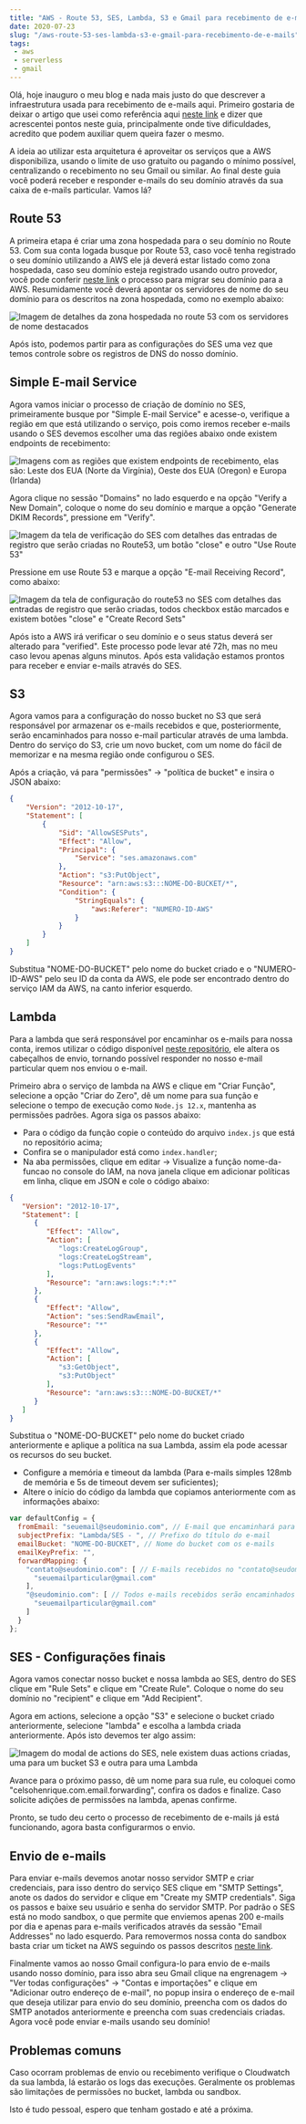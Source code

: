 ```yaml
---
title: "AWS - Route 53, SES, Lambda, S3 e Gmail para recebimento de e-mails"
date: 2020-07-23
slug: "/aws-route-53-ses-lambda-s3-e-gmail-para-recebimento-de-e-mails"
tags:
 - aws
 - serverless
 - gmail
---
```


Olá, hoje inauguro o meu blog e nada mais justo do que descrever a infraestrutura usada para recebimento de e-mails aqui. Primeiro gostaria de deixar o artigo que usei como referência aqui [neste link](https://infra.engineer/aws/11-using-gmail-with-your-domain-utilising-aws-ses-lambda) e dizer que acrescentei pontos neste guia, principalmente onde tive dificuldades, acredito que podem auxiliar quem queira fazer o mesmo.

A ideia ao utilizar esta arquitetura é aproveitar os serviços que a AWS disponibiliza, usando o limite de uso gratuito ou pagando o mínimo possível,  centralizando o recebimento no seu Gmail ou similar. Ao final deste guia você poderá receber e responder e-mails do seu domínio através da sua caixa de e-mails particular. Vamos lá?

## Route 53

A primeira etapa é criar uma zona hospedada para o seu domínio no Route 53. Com sua conta logada busque por Route 53, caso você tenha registrado o seu domínio utilizando a AWS ele já deverá estar listado como zona hospedada, caso seu domínio esteja registrado usando outro provedor, você pode conferir [neste link](https://docs.aws.amazon.com/pt_br/Route53/latest/DeveloperGuide/MigratingDNS.html) o processo para migrar seu domínio para a AWS. Resumidamente você deverá apontar os servidores de nome do seu domínio para os descritos na zona hospedada, como no exemplo abaixo:

![Imagem de detalhes da zona hospedada no route 53 com os servidores de nome destacados](./hosted-zone-details.png)

Após isto, podemos partir para as configurações do SES uma vez que temos controle sobre os registros de DNS do nosso domínio.

## Simple E-mail Service

Agora vamos iniciar o processo de criação de domínio no SES, primeiramente busque por "Simple E-mail Service" e acesse-o, verifique a região em que está utilizando o serviço, pois como iremos receber e-mails usando o SES devemos escolher uma das regiões abaixo onde existem endpoints de recebimento:

![Imagens com as regiões que existem endpoints de recebimento, elas são: Leste dos EUA (Norte da Virgínia), Oeste dos EUA (Oregon) e Europa (Irlanda)](./ses-endpoints.png)

Agora clique no sessão "Domains" no lado esquerdo e na opção "Verify a New Domain", coloque o nome do seu domínio e marque a opção "Generate DKIM Records", pressione em "Verify".


![Imagem da tela de verificação do SES com detalhes das entradas de registro que serão criadas no Route53, um botão "close" e outro "Use Route 53"](./ses-verify-domain.png)

Pressione em use Route 53 e marque a opção "E-mail Receiving Record", como abaixo:

![Imagem da tela de configuração do route53 no SES com detalhes das entradas de registro que serão criadas, todos checkbox estão marcados e existem botões "close" e "Create Record Sets"](./ses-use-route53.png)

Após isto a AWS irá verificar o seu domínio e o seus status deverá ser alterado para "verified". Este processo pode levar até 72h, mas no meu caso levou apenas alguns minutos. Após esta validação estamos prontos para receber e enviar e-mails através do SES.

## S3

Agora vamos para a configuração do nosso bucket no S3 que será responsável por armazenar os e-mails recebidos e que, posteriormente, serão encaminhados para nosso e-mail particular através de uma lambda. Dentro do serviço do S3, crie um novo bucket, com um nome do fácil de memorizar e na mesma região onde configurou o SES.

Após a criação, vá para "permissões" -> "política de bucket" e insira o JSON abaixo:

```json
{
    "Version": "2012-10-17",
    "Statement": [
        {
            "Sid": "AllowSESPuts",
            "Effect": "Allow",
            "Principal": {
                "Service": "ses.amazonaws.com"
            },
            "Action": "s3:PutObject",
            "Resource": "arn:aws:s3:::NOME-DO-BUCKET/*",
            "Condition": {
                "StringEquals": {
                    "aws:Referer": "NUMERO-ID-AWS"
                }
            }
        }
    ]
}
```

Substitua "NOME-DO-BUCKET" pelo nome do bucket criado e o "NUMERO-ID-AWS" pelo seu ID da conta da AWS, ele pode ser encontrado dentro do serviço IAM da AWS, na canto inferior esquerdo.

## Lambda

Para a lambda que será responsável por encaminhar os e-mails para nossa conta, iremos utilizar o código disponível [neste repositório](https://github.com/arithmetric/aws-lambda-ses-forwarder), ele altera os cabeçalhos de envio, tornando possível responder no nosso e-mail particular quem nos enviou o e-mail. 

Primeiro abra o serviço de lambda na AWS e clique em "Criar Função", selecione a opção "Criar do Zero", dê um nome para sua função e selecione o tempo de execução como `Node.js 12.x`, mantenha as permissões padrões.  Agora siga os passos abaixo:

- Para o código da função copie o conteúdo do arquivo `index.js` que está no repositório acima;
- Confira se o manipulador está como `index.handler`;
- Na aba permissões, clique em editar -> Visualize a função nome-da-funcao no console do IAM, na nova janela clique em adicionar políticas em linha, clique em JSON e cole o código abaixo:

```json
{
   "Version": "2012-10-17",
   "Statement": [
      {
         "Effect": "Allow",
         "Action": [
            "logs:CreateLogGroup",
            "logs:CreateLogStream",
            "logs:PutLogEvents"
         ],
         "Resource": "arn:aws:logs:*:*:*"
      },
      {
         "Effect": "Allow",
         "Action": "ses:SendRawEmail",
         "Resource": "*"
      },
      {
         "Effect": "Allow",
         "Action": [
            "s3:GetObject",
            "s3:PutObject"
         ],
         "Resource": "arn:aws:s3:::NOME-DO-BUCKET/*"
      }
   ]
}
```

Substitua o "NOME-DO-BUCKET" pelo nome do bucket criado anteriormente e aplique a política na sua Lambda, assim ela pode acessar os recursos do seu bucket.

- Configure a memória e timeout da lambda (Para e-mails simples 128mb de memória e 5s de timeout devem ser suficientes);
- Altere o início do código da lambda que copiamos anteriormente com as informações abaixo:

```js
var defaultConfig = {
  fromEmail: "seuemail@seudominio.com", // E-mail que encaminhará para você
  subjectPrefix: "Lambda/SES - ", // Prefixo do título do e-mail
  emailBucket: "NOME-DO-BUCKET", // Nome do bucket com os e-mails
  emailKeyPrefix: "", 
  forwardMapping: {
    "contato@seudominio.com": [ // E-mails recebidos no "contato@seudominio.com" serão encaminhados para "seuemailparticular@gmail.com"
      "seuemailparticular@gmail.com"
    ],
    "@seudominio.com": [ // Todos e-mails recebidos serão encaminhados para "seuemailparticular@gmail.com"
      "seuemailparticular@gmail.com"
    ]
  }
};
```

## SES - Configurações finais

Agora vamos conectar nosso bucket e nossa lambda ao SES, dentro do SES clique em "Rule Sets" e clique em "Create Rule". Coloque o nome do seu domínio no "recipient" e clique em "Add Recipient".

Agora em actions, selecione a opção "S3" e selecione o bucket criado anteriormente, selecione "lambda" e escolha a lambda criada anteriormente. Após isto devemos ter algo assim:

![Imagem do modal de actions do SES, nele existem duas actions criadas, uma para um bucket S3 e outra para uma Lambda](./ses-actions.png)

Avance para o próximo passo, dê um nome para sua rule, eu coloquei como "celsohenrique.com.email.forwarding", confira os dados e finalize. Caso solicite adições de permissões na lambda, apenas confirme.

Pronto,  se tudo deu certo o processo de recebimento de e-mails já está funcionando, agora basta configurarmos o envio.

## Envio de e-mails

Para enviar e-mails devemos anotar nosso servidor SMTP e criar credenciais, para isso dentro do serviço SES  clique em "SMTP Settings", anote os dados do servidor e clique em "Create my SMTP credentials".  Siga os passos e baixe seu usuário e senha do servidor SMTP. Por padrão o SES está no modo sandbox, o que permite que enviemos apenas 200 e-mails por dia e apenas para e-mails verificados através da sessão "Email Addresses" no lado esquerdo. Para removermos nossa conta do sandbox basta criar um ticket na AWS seguindo os passos descritos [neste link](https://docs.aws.amazon.com/ses/latest/DeveloperGuide/request-production-access.html).

Finalmente vamos ao nosso Gmail configura-lo para envio de e-mails usando nosso domínio, para isso abra seu Gmail clique na engrenagem -> "Ver todas configurações" -> "Contas e importações" e clique em "Adicionar outro endereço de e-mail", no popup insira o endereço de e-mail que deseja utilizar para envio do seu domínio, preencha com os dados do SMTP anotados anteriormente e preencha com suas credenciais criadas. Agora você pode enviar e-mails usando seu domínio!

## Problemas comuns

Caso ocorram problemas de envio ou recebimento verifique o Cloudwatch da sua lambda, lá estarão os logs das execuções. Geralmente os problemas são limitações de permissões no bucket, lambda ou sandbox. 

Isto é tudo pessoal, espero que tenham gostado e até a próxima.